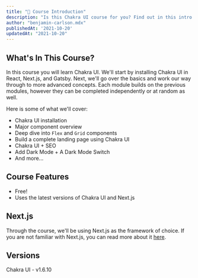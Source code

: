 ```yaml
---
title: "🚀 Course Introduction"
description: "Is this Chakra UI course for you? Find out in this intro module."
author: "benjamin-carlson.mdx"
publishedAt: '2021-10-20'
updatedAt: "2021-10-20"
---
```


## What's In This Course?

In this course you will learn Chakra UI. We'll start by installing Chakra UI in React, Next.js, and Gatsby. Next, we'll go over the basics and work our way through to more advanced concepts. Each module builds on the previous modules, however they can be completed independently or at random as well.

Here is some of what we'll cover:

- Chakra UI installation
- Major component overview
- Deep dive into `Flex` and `Grid` components
- Build a complete landing page using Chakra UI
- Chakra UI + SEO
- Add Dark Mode + A Dark Mode Switch
- And more...

## Course Features

- Free!
- Uses the latest versions of Chakra UI and Next.js

## Next.js

Through the course, we'll be using Next.js as the framework of choice. If you are not familiar with Next.js, you can read more about it [here](https://nextjs.org/docs/getting-started).

## Versions

Chakra UI - v1.6.10
